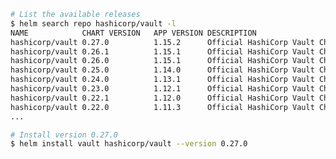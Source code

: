 ```sh
# List the available releases
$ helm search repo hashicorp/vault -l
NAME           	CHART VERSION	APP VERSION	DESCRIPTION
hashicorp/vault	0.27.0       	1.15.2     	Official HashiCorp Vault Chart
hashicorp/vault	0.26.1       	1.15.1     	Official HashiCorp Vault Chart
hashicorp/vault	0.26.0       	1.15.1     	Official HashiCorp Vault Chart
hashicorp/vault	0.25.0       	1.14.0     	Official HashiCorp Vault Chart
hashicorp/vault	0.24.0       	1.13.1     	Official HashiCorp Vault Chart
hashicorp/vault	0.23.0       	1.12.1     	Official HashiCorp Vault Chart
hashicorp/vault	0.22.1       	1.12.0     	Official HashiCorp Vault Chart
hashicorp/vault	0.22.0       	1.11.3     	Official HashiCorp Vault Chart
...

# Install version 0.27.0
$ helm install vault hashicorp/vault --version 0.27.0
```
